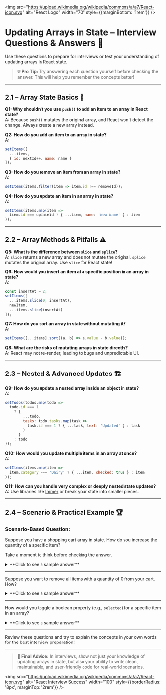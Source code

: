 
<img src="https://upload.wikimedia.org/wikipedia/commons/a/a7/React-icon.svg" alt="React Logo" width="70" style={{marginBottom: '1rem'}} />

# Updating Arrays in State – Interview Questions & Answers 🎯

Use these questions to prepare for interviews or test your understanding of updating arrays in React state.

> **💡 Pro Tip:** Try answering each question yourself before checking the answer. This will help you remember the concepts better!

---

## 2.1 – Array State Basics 🧩

<div style={{ background: 'rgba(0, 100, 200, 0.10)', padding: '15px', borderRadius: '5px', marginBottom: '20px', border: '1px solid rgba(0, 100, 200, 0.15)', color: 'inherit' }}>

**Q1: Why shouldn't you use `push()` to add an item to an array in React state?**  
A: Because `push()` mutates the original array, and React won't detect the change. Always create a new array instead.

**Q2: How do you add an item to an array in state?**  
A:
```jsx
setItems([
  ...items,
  { id: nextId++, name: name }
]);
```

**Q3: How do you remove an item from an array in state?**  
A:
```jsx
setItems(items.filter(item => item.id !== removeId));
```

**Q4: How do you update an item in an array in state?**  
A:
```jsx
setItems(items.map(item =>
  item.id === updateId ? { ...item, name: 'New Name' } : item
));
```

</div>

---

## 2.2 – Array Methods & Pitfalls ⚠️

<div style={{ background: 'rgba(230, 150, 70, 0.10)', padding: '15px', borderRadius: '5px', marginBottom: '20px', border: '1px solid rgba(230, 150, 70, 0.15)', color: 'inherit' }}>

**Q5: What is the difference between `slice` and `splice`?**  
A: `slice` returns a new array and does not mutate the original. `splice` mutates the original array. Use `slice` for React state!

**Q6: How would you insert an item at a specific position in an array in state?**  
A:
```jsx
const insertAt = 2;
setItems([
  ...items.slice(0, insertAt),
  newItem,
  ...items.slice(insertAt)
]);
```

**Q7: How do you sort an array in state without mutating it?**  
A:
```jsx
setItems([...items].sort((a, b) => a.value - b.value));
```

**Q8: What are the risks of mutating arrays in state directly?**  
A: React may not re-render, leading to bugs and unpredictable UI.

</div>

---

## 2.3 – Nested & Advanced Updates 🏗️

<div style={{ background: 'rgba(20, 120, 220, 0.10)', padding: '20px', borderRadius: '5px', marginBottom: '20px', border: '1px solid rgba(20, 120, 220, 0.15)', color: 'inherit' }}>

**Q9: How do you update a nested array inside an object in state?**  
A:
```jsx
setTodos(todos.map(todo =>
  todo.id === 1
    ? {
        ...todo,
        tasks: todo.tasks.map(task =>
          task.id === 1 ? { ...task, text: 'Updated' } : task
        )
      }
    : todo
));
```

**Q10: How would you update multiple items in an array at once?**  
A:
```jsx
setItems(items.map(item =>
  item.category === 'Dairy' ? { ...item, checked: true } : item
));
```

**Q11: How can you handle very complex or deeply nested state updates?**  
A: Use libraries like [Immer](https://immerjs.github.io/immer/) or break your state into smaller pieces.

</div>

---

## 2.4 – Scenario & Practical Example 🏆

<div style={{ background: 'rgba(0, 180, 120, 0.10)', padding: '20px', borderRadius: '5px', marginBottom: '20px', border: '1px solid rgba(0, 180, 120, 0.15)', color: 'inherit' }}>

### Scenario-Based Question:

Suppose you have a shopping cart array in state. How do you increase the quantity of a specific item?

Take a moment to think before checking the answer.

<details>
<summary>**Click to see a sample answer**</summary>

**Sample Answer:**
```jsx
setCart(cart.map(item =>
  item.id === targetId ? { ...item, quantity: item.quantity + 1 } : item
));
```
</details>

---

Suppose you want to remove all items with a quantity of 0 from your cart. How?

<details>
<summary>**Click to see a sample answer**</summary>

**Sample Answer:**
```jsx
setCart(cart.filter(item => item.quantity > 0));
```
</details>

---

How would you toggle a boolean property (e.g., `selected`) for a specific item in an array?

<details>
<summary>**Click to see a sample answer**</summary>

**Sample Answer:**
```jsx
setItems(items.map(item =>
  item.id === targetId ? { ...item, selected: !item.selected } : item
));
```
</details>

</div>

---

<Callout type="info">Review these questions and try to explain the concepts in your own words for the best interview preparation!</Callout>

---

> **🚀 Final Advice:** In interviews, show not just your knowledge of updating arrays in state, but also your ability to write clean, maintainable, and user-friendly code for real-world scenarios.

<img src="https://upload.wikimedia.org/wikipedia/commons/a/a7/React-icon.svg" alt="React Interview Success" width="100" style={{borderRadius: '8px', marginTop: '2rem'}} />
